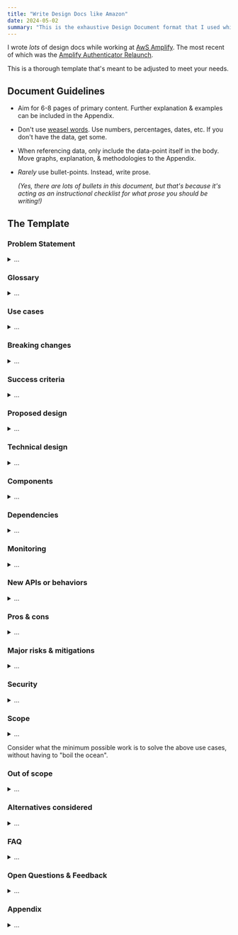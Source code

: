 ```yaml
---
title: "Write Design Docs like Amazon"
date: 2024-05-02
summary: "This is the exhaustive Design Document format that I used while working at AWS Amplify."
---
```



I wrote _lots_ of design docs while working at [AwS Amplify](https://aws.amazon.com/amplify/). The most recent of which was the [Amplify Authenticator Relaunch](https://web.archive.org/web/20230116010109/https://github.com/aws-amplify/amplify-ui/discussions/200).

This is a thorough template that's meant to be adjusted to meet your needs.

## Document Guidelines

- Aim for 6-8 pages of primary content. Further explanation & examples can be included in the Appendix.
- Don't use [weasel words](https://en.wikipedia.org/wiki/Weasel_word). Use numbers, percentages, dates, etc. If you don't have the data, get some.
- When referencing data, only include the data-point itself in the body.  Move graphs, explanation, & methodologies to the Appendix.
- _Rarely_ use bullet-points. Instead, write prose.

  _(Yes, there are lots of bullets in this document, but that's because it's acting as an instructional checklist for what prose you should be writing!)_

## The Template

### Problem Statement

<details>
<summary>&hellip;</summary>

Present an abstract of your document that clearly and succinctly defines your problem, summarizes your solution, and states your goal.

For example:

> The existing `@aws-amplify/ui-*` packages successfully reduced the level of effort to create cross-framework components (e.g. [`<Chatbot>`](https://github.com/aws-amplify/amplify-js/pull/6684)) for web, but led to certain technical limitations (e.g. fine-grained customizability of the UI styling, password manager support) that prevented customers from using the `Authenticator` in production apps.
>
> The next major release of the `Authenticator` resolves [long-standing customers issues]() with the existing `@aws-amplify/ui-*` packages and creates a foundation to ensure cross-framework (e.g. Angular, React, React Native, Vue) and cross-platform (e.g. Android, iOS, Flutter) feature parity & stability.

</details>

### Glossary

<details>
<summary>&hellip;</summary>

Define terms, acronyms, and abbreviations here. This doc will last beyond your meeting, so help future readers (including yourself!).

For example:

> - _**SSG**_ – [Static Site Generation](https://nextjs.org/docs/pages/building-your-application/rendering/static-site-generation). The page HTML is generated at _build time_, rather than per-request.
> - _**Next.js**_ – React framework developed by Vercel for full-stack web applications.

</details>

### Use cases

<details>
<summary>&hellip;</summary>


- Define use cases in terms of impact or business value, not technical outcomes.
- Have a representative list of examples, but not exhaustive (i.e. covering edge-cases).
- Work backwards from & show the customer's perspective.

For example:

> Customers can wrap their React pages in authentication with zero-configuration of their underlying backend:
> ```jsx
> import { Authenticator, useAuthenticator } from "@aws-amplify/ui-react"
>
> export default function App() {
>   const auth = useAuthenticator();
>  
>   if (auth.state !== 'AUTHENTICATED') {
>     return <Authenticator />
>   }
>
>   return (
>     <>
>       <h1>Welcome {auth.user.username}!</h1>
>       <button onClick={auth.signOut}>Sign out</button>
>     <>
>   )
> }
> ```

</details>

### Breaking changes

<details>
<summary>&hellip;</summary>

Does your design break customers, services, or anything else? Such as:

- 404 URLs.
- HTTP API request/response changes.
- Component `props` change.
- Making a `null`-able property non-`null`.
- Updating to this dependency breaks code compilations.
- Performance regressions.
- Function signature changes.
- UI structure may break E2E tests.
- Buggy behavior customers had to work around, and those workarounds will break.

  ![There are probably children out there holding down spacebar to stay warm in the winter! YOUR UPDATE MURDERS CHILDREN.](https://imgs.xkcd.com/comics/workflow.png)

- etc.

</details>

### Success criteria

<details>
<summary>&hellip;</summary>

What will you measure and **quantify** to demonstrate you've successfully solved the problem? Use relative _and_ absolute values. Doubling customers sounds huge, until you find out it's from 1 to 2.

For example:

> - _**Performance**_ – Time-to-first-byte (TTFB) will improve 4x, from 200ms to 50ms.
> - _**Cost**_ – We'll reduce our DataDog bill by $12,000 each month, from $30,000 to $18,000.
> - _**Adoption**_ By Q2, 25% of our users (4,250) will be using this new version, based on NPM downloads.
> - _**Stability**_ Our session error percentage will drop from 3% to 1%, eliminating crashes in 2,000 sessions a month.

Notice how there's a _directional_ stat, and an before/after comparison.

</details>

### Proposed design

<details>
<summary>&hellip;</summary>

This is where you outline your solution & approach and _what_ it does.

Focus on ideas, concepts, and tenets that are directionally true, no matter the implementation. There should be key features that are accomplished through the technical design below.

</details>

### Technical design

<details>
<summary>&hellip;</summary>

This is where you discuss _how_ your achieve your solution. Provide architecture diagrams, algorithms, data structures, interfaces, etc. that developers or systems will rely on.

Primarily describe the happy-path, well-supported use cases.  If edge-cases or errors impact the design (e.g. working around AWS SQS Standard not behaving like a FIFO Queue), include them.

When including a design, link to the original. (You'll want that again.)

Here are the tools I like:

- https://excalidraw.com/
- https://www.tldraw.com/
- https://whimsical.com/
- https://stately.ai/
- Keynote

</details>

### Components

<details>
<summary>&hellip;</summary>

Like the  [C4 model](https://c4model.com/), this should enumerate the various humans, systems, processes, & components that are interacting with each other.

![C4 model](https://c4model.com/img/abstractions.png)

For example:

> -  _**Studio** - The primary interface for UX Designers. It consumes UI Codegen as a dependency._
> -  _**CLI** - The primary interface for App Developers. It consumes UI Codegen as a dependency._
> -  _**GitHub** - The source control system-of-record for the open-source UI Codegen package._
> -  _**Actions** - The CI/CD system for building, testing, and deploying the UI Codegen package._
> -  _**NPM** - The primary distribution channel for the open-source UI Codegen package._
    
</details>

### Dependencies

<details>
<summary>&hellip;</summary>

What external or sibling systems or components does your design rely on?  List these out, as they may be relevant as a risk to mitigate.

For example:

- _**LaunchDarkly** – Feature flag service that is responsible for rolling out this feature to users.

</details>

### Monitoring

<details>
<summary>&hellip;</summary>

Similar to the customer-facing or business-oriented success metrics above, how will you track technical metrics for the health & stability of your solution?

</details>

### New APIs or behaviors

<details>
<summary>&hellip;</summary>

This means _public-facing_ (i.e. an API another service or person may depend on) changes. These require broader buy-in, particularly by stakeholders and senior technical staff.

For example:

> - Queues go from delivering messages _exactly once_ to _at least once_.
> - Introdicing an `experimental: {...}` configuration object

</details>

### Pros & cons

<details>
<summary>&hellip;</summary>

Show you've pragmattically considered the impact of _adopting_ your solution as well as _not adopting_ it.

- Is there development cost that will take away from or delay other initiatives?
- Is this solution easy or difficult to maintain? Will this affect headcount?
- Does this solution introduce complexity that impacts on-call or operational load?
- Is this a [1-way or 2-way door decision](https://www.youtube.com/watch?v=rxsdOQa_QkM)?

</details>

### Major risks & mitigations

<details>
<summary>&hellip;</summary>


This is an opportunity to go deeper into Dependencies, Cons, & Components listed above.

- Are there dependencies that are outside your control? If there's a bug or an outage, how will your solution be affected?
- Does your solution introduce a new technology or pattern? How will others gain experience with it?
- Are there any assumptions your solution has that haven't been validated yet? What happens if those assumptions are incorrect?
- Does your solution introduce technical debt? How will you pay it off? (Feature flags are great fodder for this!)

</details>

### Security

<details>
<summary>&hellip;</summary>

Good designs are also accompanied by a separate security review.

- Does the exposed surface area of our systems change?
- Is new data being gathered or stored? What type of data? Stored where? What happens if it's exposed?
- Is the design secure-by-default? Or are there extra steps required to improve the security posture?

</details>
    
### Scope

<details>
<summary>&hellip;</summary>

This should touch on the exact features & functionality that's required to deploy the solution, including scale & a SLA.

For example:

> - Customers will be able to upgrade their dependency to this version without changing any code.
> - This API will use existing, local LLM models, without affecting our OpenAI quota.

</details>

Consider what the minimum possible work is to solve the above use cases, without having to "boil the ocean".

### Out of scope

<details>
<summary>&hellip;</summary>


With a minimal set of work defined, incremental delivery can be listed here.  This is where you can "look around corners" for potential needs, but not block your solution for them.

For example:

> - The API will not support batch editing, but is planned for Q2.
> - There are no changes to existing user Roles & Permissions.

</details>

### Alternatives considered

<details>
<summary>&hellip;</summary>

By this point, you should have a well-written proposal for your solution.  But "do nothing" is an option that **must** be addressed.

Likewise, include alternative systems or solutions that are _close_, but fall short enough to justify the effort of both _writing this long-freakin' proposal_ and _building the damned thing_.

> ## Alternative #1
> 
> ### Pros & cons
>
> Similar to Pros & Cons for your solution, list those, tradeoffs, & benefits concisely here.
>
> ### Reasons discarded
>
> Why was this not persued?  Is there any aspect of this that can change (e.g. release cadences, team structure, support, expertise) that would make this viable?

</details>

### FAQ

<details>
<summary>&hellip;</summary>

If there's a trend in questions as you solicit pre-review feedback (your team is excellent for this!), you can get ahead of those & answer them here._createMdxContent

**However**, I consider this section a _smell_.  Don't bury the lede by making people go to the bottom to get their question answered. Put it up top where it makes sense in context!

</details>

### Open Questions & Feedback

<details>
<summary>&hellip;</summary>

This is where you record items from the design review.

**Every item** must be addressed and resolved by updating the document.  Keep the original questions here, but strike them out:

> - ~Missing Pros & Cons~
> - Have you considered _this other solution_?

</details>

### Appendix

<details>
<summary>&hellip;</summary>

This is where you include the methodology & sources behind your data, prior art, resources, & attachments.

</details>